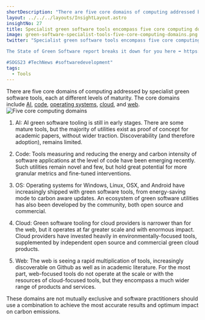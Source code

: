 ```yaml
---
shortDescription: "There are five core domains of computing addressed by specialist green software tools."
layout: ../../../layouts/InsightLayout.astro
insightNo: 27
title: Specialist green software tools encompass five core computing domains at different levels of maturity
image: green-software-specialist-tools-five-core-computing-domains.png
twitter: "Specialist green software tools encompass five core computing domains at different levels of maturity.   

The State of Green Software report breaks it down for you here ➡️ https://stateof.greensoftware.foundation

#SOGS23 #TechNews #softwaredevelopment"
tags:
  - Tools
---
```


There are five core domains of computing addressed by specialist green software tools, each at different levels of maturity. The core domains include [AI](https://www.techtarget.com/searchenterpriseai/feature/Green-AI-tackles-effects-of-AI-ML-on-climate-change), [code](https://www.ibm.com/cloud/blog/green-coding), [operating systems](https://www.redalyc.org/pdf/2652/265219635005.pdf), [cloud](https://www.accenture.com/us-en/insights/strategy/green-behind-cloud), and [web](https://www.thegreenwebfoundation.org/).
![Five core computing domains](/images/insights/green-software-specialist-tools-five-core-computing-domains-additional-1.png)

1. AI: AI green software tooling is still in early stages. There are some mature tools, but the majority of utilities exist as proof of concept for academic papers, without wider traction. Discoverability (and therefore adoption), remains limited.

2. Code: Tools measuring and reducing the energy and carbon intensity of software applications at the level of code have been emerging recently. Such utilities remain novel and few, but hold great potential for more granular metrics and fine-tuned interventions.

3. OS: Operating systems for Windows, Linux, OSX, and Android have increasingly shipped with green software tools, from energy-saving mode to carbon aware updates. An ecosystem of green software utilities has also been developed by the community, both open source and commercial.

4. Cloud: Green software tooling for cloud providers is narrower than for the web, but it operates at far greater scale and with enormous impact. Cloud providers have invested heavily in environmentally-focused tools, supplemented by independent open source and commercial green cloud products.

5. Web: The web is seeing a rapid multiplication of tools, increasingly discoverable on Github as well as in academic literature. For the most part, web-focused tools do not operate at the scale or with the resources of cloud-focused tools, but they encompass a much wider range of products and services.

These domains are not mutually exclusive and software practitioners should use a combination to achieve the most accurate results and optimum impact on carbon emissions.
